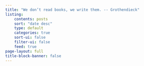 ```yaml
---
title: "We don’t read books, we write them. -- Grothendieck"
listing:
    contents: posts
    sort: "date desc"
    type: default
    categories: true
    sort-ui: false
    filter-ui: false
    feed: true
page-layout: full
title-block-banner: false
---
```

::: {.column-page}

:::
